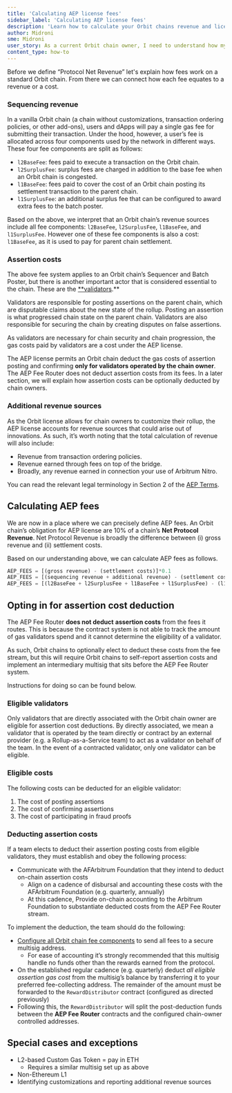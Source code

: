 ```yaml
---
title: 'Calculating AEP license fees'
sidebar_label: 'Calculating AEP license fees'
description: 'Learn how to calculate your Orbit chains revenue and license fees.'
author: Midroni
sme: Midroni
user_story: As a current Orbit chain owner, I need to understand how my Orbit chain revenue and AEP license fees are calculated.
content_type: how-to
---
```


Before we define “Protocol Net Revenue” let's explain how fees work on a standard Orbit chain. From there we can connect how each fee equates to a revenue or a cost. 

### Sequencing revenue

In a vanilla Orbit chain (a chain without customizations, transaction ordering policies, or other add-ons), users and dApps will pay a single gas fee for submitting their transaction. Under the hood, however, a user’s fee is allocated across four components used by the network in different ways. These four fee components are split as follows:

- `l2BaseFee`: fees paid to execute a transaction on the Orbit chain.
- `l2SurplusFee`: surplus fees are charged in addition to the base fee when an Orbit chain is congested.
- `l1BaseFee`: fees paid to cover the cost of an Orbit chain posting its settlement transaction to the parent chain.
- `l1SurplusFee`: an additional surplus fee that can be configured to award extra fees to the batch poster.

Based on the above, we interpret that an Orbit chain’s revenue sources include all fee components: `l2BaseFee`, `l2SurplusFee`, `l1BaseFee`, and `l1SurplusFee`. However one of these fee components is also a cost: `l1BaseFee`, as it is used to pay for parent chain settlement.

### Assertion costs

The above fee system applies to an Orbit chain’s Sequencer and Batch Poster, but there is another important actor that is considered essential to the chain. These are the [**validators](https://docs.arbitrum.io/how-arbitrum-works/inside-arbitrum-nitro#validators).** 

Validators are responsible for posting assertions on the parent chain, which are disputable claims about the new state of the rollup. Posting an assertion is what progressed chain state on the parent chain. Validators are also responsible for securing the chain by creating disputes on false assertions.

As validators are necessary for chain security and chain progression, the gas costs paid by validators are a cost under the AEP license. 

The AEP license permits an Orbit chain deduct the gas costs of assertion posting and confirming **only for validators operated by the chain owner**. The AEP Fee Router does not deduct assertion costs from its fees. In a later section, we will explain how assertion costs can be optionally deducted by chain owners. 

### Additional revenue sources

As the Orbit license allows for chain owners to customize their rollup, the AEP license accounts for revenue sources that could arise out of innovations. As such, it’s worth noting that the total calculation of revenue will also include:

- Revenue from transaction ordering policies.
- Revenue earned through fees on top of the bridge.
- Broadly, any revenue earned in connection your use of Arbitrum Nitro.

You can read the relevant legal terminology in Section 2 of the [AEP Terms](https://docs.arbitrum.foundation/assets/files/Arbitrum%20Expansion%20Program%20Jan182024-4f08b0c2cb476a55dc153380fa3e64b0.pdf). 

## Calculating AEP fees

We are now in a place where we can precisely define AEP fees. An Orbit chain’s obligation for AEP license are 10% of a chain’s **Net Protocol Revenue**. Net Protocol Revenue is broadly the difference between (i) gross revenue and (ii) settlement costs.

Based on our understanding above, we can calculate AEP fees as follows.

```jsx
AEP_FEES = [(gross revenue) - (settlement costs)]*0.1
AEP_FEES = [(sequencing revenue + additional revenue) - (settlement costs + assertion costs)]*0.1
AEP_FEES = [(l2BaseFee + l2SurplusFee + l1BaseFee + l1SurplusFee) - (l1BaseFee + assertion costs)]*0.1
```

## Opting in for assertion cost deduction

The AEP Fee Router **does not deduct** **assertion costs** from the fees it routes. This is because the contract system is not able to track the amount of gas validators spend and it cannot determine the eligibility of a validator. 

As such, Orbit chains to optionally elect to deduct these costs from the fee stream, but this will require Orbit chains to self-report assertion costs and implement an intermediary multisig that sits before the AEP Fee Router system.

Instructions for doing so can be found below.

### Eligible validators

Only validators that are directly associated with the Orbit chain owner are eligible for assertion cost deductions. By directly associated, we mean a validator that is operated by the team directly or contract by an external provider (e.g. a Rollup-as-a-Service team) to act as a validator on behalf of the team. In the event of a contracted validator, only one validator can be eligible. 

### Eligible costs

The following costs can be deducted for an eligible validator:

1. The cost of posting assertions
2. The cost of confirming assertions
3. The cost of participating in fraud proofs

### Deducting assertion costs

If a team elects to deduct their assertion posting costs from eligible validators, they must establish and obey the following process:

- Communicate with the AFArbitrum Foundation that they intend to deduct on-chain assertion costs
    - Align on a cadence of disbursal and accounting these costs with the AFArbitrum Foundation (e.g. quarterly, annually)
    - At this cadence, Provide on-chain accounting to the Arbitrum Foundation to substantiate deducted costs from the AEP Fee Router stream.

To implement the deduction, the team should do the following:

- [Configure all Orbit chain fee components](https://docs.arbitrum.io/launch-orbit-chain/how-tos/manage-fee-collectors#how-to-configure-the-fee-collector-addresses) to send all fees to a secure multisig address.
    - For ease of accounting it’s strongly recommended that this multisig handle no funds other than the rewards earned from the protocol.
- On the established regular cadence (e.g. quarterly) deduct *all eligible assertion gas cost* from the multisig’s balance by transferring it to your preferred fee-collecting address. The remainder of the amount must be forwarded to the `RewardDistributor` contract (configured as directed previously)
- Following this, the `RewardDistributor` will split the post-deduction funds between the **AEP Fee Router** contracts and the configured chain-owner controlled addresses.

## Special cases and exceptions

- L2-based Custom Gas Token = pay in ETH
    - Requires a similar multisig set up as above
- Non-Ethereum L1
- Identifying customizations and reporting additional revenue sources
